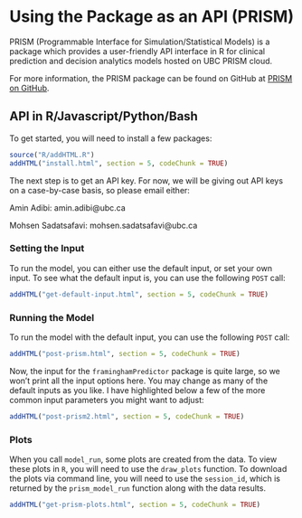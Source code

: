 
# Using the Package as an API (PRISM)

PRISM (Programmable Interface for Simulation/Statistical Models) is a package which provides a user-friendly API interface in R for clinical prediction and decision analytics models hosted on UBC PRISM cloud.

For more information, the PRISM package can be found on GitHub at [PRISM on  GitHub](https://github.com/resplab/prism).

## API in R/Javascript/Python/Bash {#api-in-r}

To get started, you will need to install a few packages:

```r
source("R/addHTML.R")
addHTML("install.html", section = 5, codeChunk = TRUE)
```

The next step is to get an API key. For now, we will be giving out API keys on a case-by-case basis, so please email either:

Amin Adibi: amin.adibi@ubc.ca

Mohsen Sadatsafavi: mohsen.sadatsafavi@ubc.ca

### Setting the Input {-}

To run the model, you can either use the default input, or set your own input. To see what the default input is, you can use the following `POST` call:

```r
addHTML("get-default-input.html", section = 5, codeChunk = TRUE)
```

### Running the Model {-}

To run the model with the default input, you can use the following `POST` call:

```r
addHTML("post-prism.html", section = 5, codeChunk = TRUE)
```

Now, the input for the `framinghamPredictor` package is quite large, so we won't print all the input options here. You may change as many of the default inputs as you like. I have highlighted below a few of the more common input parameters you might want to adjust:

```r
addHTML("post-prism2.html", section = 5, codeChunk = TRUE)
```

### Plots

When you call `model_run`, some plots are created from the data. To view these plots in `R`, you will need to use the `draw_plots` function. To download the plots via command line, you will need to use the `session_id`, which is returned by the `prism_model_run` function along with the data results. 

```r
addHTML("get-prism-plots.html", section = 5, codeChunk = TRUE)
```